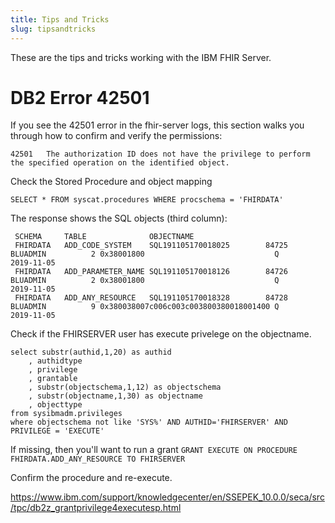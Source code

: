 ```yaml
---
title: Tips and Tricks
slug: tipsandtricks
---
```


These are the tips and tricks working with the IBM FHIR Server. 


# DB2 Error 42501

If you see the 42501 error in the fhir-server logs, this section walks you through how to confirm and verify the permissions: 

```
42501 	The authorization ID does not have the privilege to perform the specified operation on the identified object.
```

Check the Stored Procedure and object mapping

`SELECT * FROM syscat.procedures WHERE procschema = 'FHIRDATA'`

The response shows the SQL objects (third column): 

```
 SCHEMA     TABLE              OBJECTNAME
 FHIRDATA   ADD_CODE_SYSTEM    SQL191105170018025        84725 BLUADMIN          2 0x38001800                             Q      2019-11-05
 FHIRDATA   ADD_PARAMETER_NAME SQL191105170018126        84726 BLUADMIN          2 0x38001800                             Q      2019-11-05
 FHIRDATA   ADD_ANY_RESOURCE   SQL191105170018328        84728 BLUADMIN          9 0x380038007c006c003c003800380018001400 Q      2019-11-05
```

Check if the FHIRSERVER user has execute privelege on the objectname. 

```
select substr(authid,1,20) as authid
    , authidtype
    , privilege
    , grantable
    , substr(objectschema,1,12) as objectschema
    , substr(objectname,1,30) as objectname
    , objecttype 
from sysibmadm.privileges
where objectschema not like 'SYS%' AND AUTHID='FHIRSERVER' AND PRIVILEGE = 'EXECUTE' 
```

If missing, then you'll want to run a grant 
`GRANT EXECUTE ON PROCEDURE FHIRDATA.ADD_ANY_RESOURCE TO FHIRSERVER`

Confirm the procedure and re-execute.  

https://www.ibm.com/support/knowledgecenter/en/SSEPEK_10.0.0/seca/src/tpc/db2z_grantprivilege4executesp.html
